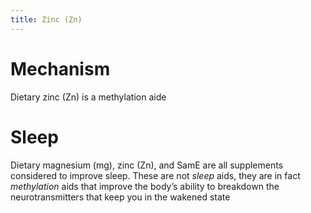 ```yaml
---
title: Zinc (Zn)
---
```





# Mechanism

:::{.callout title="Claim by gary brekka"}

Dietary zinc (Zn) is a methylation aide

:::



# Sleep

:::{.callout title="Claim by gary brekka"}

Dietary magnesium (mg), zinc (Zn), and SamE are all supplements considered to improve sleep.
These are not *sleep* aids, they are in fact *methylation* aids that improve the body's ability to breakdown the neurotransmitters that keep you in the wakened state

:::